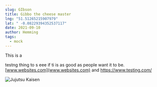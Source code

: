 ```yaml
---
slug: GIbson
title: Gibbo the cheese master
lng: "51.51265215907979"
lat: " -0.08229394352537117"
date: 2021-09-10
author: Hemming
tags:
  - mock
---
```

This is a

 testng thing to s eee if ti is as good as people want it to be.[www.websites.com](www.websites.com) and <https://www.testing.com/>

![Jujutsu Kaisen](/images/ill-do-it.png "sup fam")